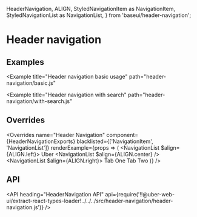 <!--
Copyright (c) 2018-2019 Uber Technologies, Inc.

This source code is licensed under the MIT license found in the
LICENSE file in the root directory of this source tree.
-->



  HeaderNavigation,
  ALIGN,
  StyledNavigationItem as NavigationItem,
  StyledNavigationList as NavigationList,
} from 'baseui/header-navigation';


# Header navigation

## Examples

<Example
  title="Header navigation basic usage"
  path="header-navigation/basic.js"
>
  <BasicHeader />
</Example>

<Example
  title="Header navigation with search"
  path="header-navigation/with-search.js"
>
  <WithSearch />
</Example>

## Overrides

<Overrides
  name="Header Navigation"
  component={HeaderNavigationExports}
  blacklisted={['NavigationItem', 'NavigationList']}
  renderExample={props => (
    <HeaderNavigation overrides={props.overrides}>
      <NavigationList $align={ALIGN.left}>
        <NavigationItem>Uber</NavigationItem>
      </NavigationList>
      <NavigationList $align={ALIGN.center} />
      <NavigationList $align={ALIGN.right}>
        <NavigationItem>Tab One</NavigationItem>
        <NavigationItem>Tab Two</NavigationItem>
      </NavigationList>
    </HeaderNavigation>
  )}
/>

## API

<API
  heading="HeaderNavigation API"
  api={require('!!@uber-web-ui/extract-react-types-loader!../../../src/header-navigation/header-navigation.js')}
/>

<Exports
  component={HeaderNavigationExports}
  title="Header Navigation exports"
  path="baseui/header-navigation"
/>
